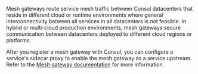 Mesh gateways route service mesh traffic between Consul datacenters that reside in different cloud or runtime environments where general interconnectivity between all services in all datacenters is not feasible. In hybrid or multi-cloud production environments, mesh gateways secure communication between datacenters deployed to different cloud regions or platforms.

After you register a mesh gateway with Consul, you can configure a service's sidecar proxy to enable the mesh gateway as a service upstream. Refer to the [Mesh gateway documentation](/consul/docs/east-west/mesh-gateway) for more information.